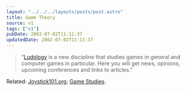 ```yaml
---
layout: "../../../layouts/posts/post.astro"
title: Game Theory
source: v1
tags: ["v1"]
pubDate: 2002-07-02T11:11:37
updatedDate: 2002-07-02T11:11:37
---
```


> &#8220;[Ludology][1] is a new discipline that studies games in general and computer games in particular. Here you will get news, opinions, upcoming conferences and links to articles.&#8221;

Related: [Joystick101.org][2]; [Game Studies][3].

[1]: http://www.ludology.org/ "Ludology"
[2]: http://www.joystick101.org/ "Joystick101.org"
[3]: http://www.gamestudies.org/ "Game Studies"
